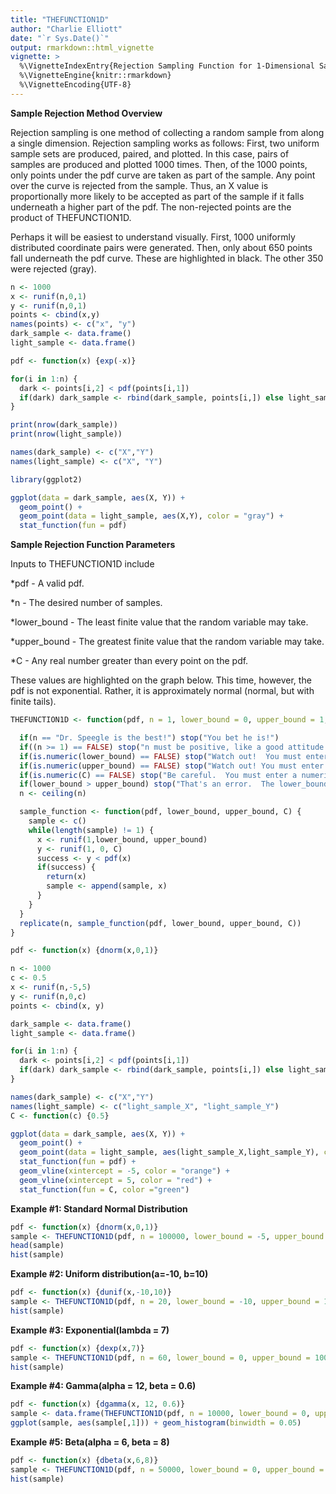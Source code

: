 ```yaml
---
title: "THEFUNCTION1D"
author: "Charlie Elliott"
date: "`r Sys.Date()`"
output: rmarkdown::html_vignette
vignette: >
  %\VignetteIndexEntry{Rejection Sampling Function for 1-Dimensional Samples}
  %\VignetteEngine{knitr::rmarkdown}
  %\VignetteEncoding{UTF-8}
---
```


**Sample Rejection Method Overview** 

Rejection sampling is one method of collecting a random sample from along a single dimension.  Rejection sampling works as follows: First, two uniform sample sets are produced, paired, and plotted.  In this case, pairs of samples are produced and plotted 1000 times.  Then, of the 1000 points, only points under the pdf curve are taken as part of the sample.  Any point over the curve is rejected from the sample.  Thus, an X value is proportionally more likely to be accepted as part of the sample if it falls underneath a higher part of the pdf.  The non-rejected points are the product of THEFUNCTION1D.  

Perhaps it will be easiest to understand visually.  First, 1000 uniformly distributed coordinate pairs were generated.  Then, only about 650 points fall underneath the pdf curve.  These are highlighted in black.  The other 350 were rejected (gray).  

```r
n <- 1000
x <- runif(n,0,1)
y <- runif(n,0,1)
points <- cbind(x,y)
names(points) <- c("x", "y")
dark_sample <- data.frame()
light_sample <- data.frame()

pdf <- function(x) {exp(-x)}

for(i in 1:n) {
  dark <- points[i,2] < pdf(points[i,1])
  if(dark) dark_sample <- rbind(dark_sample, points[i,]) else light_sample <- rbind(light_sample, points[i,])
}

print(nrow(dark_sample))
print(nrow(light_sample))

names(dark_sample) <- c("X","Y")
names(light_sample) <- c("X", "Y")

library(ggplot2)

ggplot(data = dark_sample, aes(X, Y)) +
  geom_point() + 
  geom_point(data = light_sample, aes(X,Y), color = "gray") +
  stat_function(fun = pdf)

```



**Sample Rejection Function Parameters** 

Inputs to THEFUNCTION1D include

*pdf - A valid pdf. 

*n - The desired number of samples.  

*lower_bound - The least finite value that the random variable may take.  

*upper_bound - The greatest finite value that the random variable may take.  

*C - Any real number greater than every point on the pdf.  

These values are highlighted on the graph below.  This time, however, the pdf is not exponential.  Rather, it is approximately normal (normal, but with finite tails).  

```r

THEFUNCTION1D <- function(pdf, n = 1, lower_bound = 0, upper_bound = 1, C = 1) {

  if(n == "Dr. Speegle is the best!") stop("You bet he is!")
  if((n >= 1) == FALSE) stop("n must be positive, like a good attitude.")
  if(is.numeric(lower_bound) == FALSE) stop("Watch out!  You must enter a numeric value for the lower_bound.")
  if(is.numeric(upper_bound) == FALSE) stop("Watch out! You must enter a numeric value for the upper_bound.")
  if(is.numeric(C) == FALSE) stop("Be careful.  You must enter a numeric value for C.  Greater values of C will slow the processing time.")
  if(lower_bound > upper_bound) stop("That's an error.  The lower_bound is greater than the upper_bound.")
  n <- ceiling(n)

  sample_function <- function(pdf, lower_bound, upper_bound, C) {
    sample <- c()
    while(length(sample) != 1) {
      x <- runif(1,lower_bound, upper_bound)
      y <- runif(1, 0, C)
      success <- y < pdf(x)
      if(success) {
        return(x)
        sample <- append(sample, x)
      }
    }
  }
  replicate(n, sample_function(pdf, lower_bound, upper_bound, C))
}

pdf <- function(x) {dnorm(x,0,1)}

n <- 1000
c <- 0.5
x <- runif(n,-5,5)
y <- runif(n,0,c)
points <- cbind(x, y)

dark_sample <- data.frame()
light_sample <- data.frame()

for(i in 1:n) {
  dark <- points[i,2] < pdf(points[i,1])
  if(dark) dark_sample <- rbind(dark_sample, points[i,]) else light_sample <- rbind(light_sample, points[i,])
}

names(dark_sample) <- c("X","Y")
names(light_sample) <- c("light_sample_X", "light_sample_Y")
C <- function(c) {0.5}

ggplot(data = dark_sample, aes(X, Y)) +
  geom_point() +
  geom_point(data = light_sample, aes(light_sample_X,light_sample_Y), color = "gray") +
  stat_function(fun = pdf) +
  geom_vline(xintercept = -5, color = "orange") +
  geom_vline(xintercept = 5, color = "red") +
  stat_function(fun = C, color ="green")

```



**Example #1: Standard Normal Distribution**
```r
pdf <- function(x) {dnorm(x,0,1)}
sample <- THEFUNCTION1D(pdf, n = 100000, lower_bound = -5, upper_bound = 5, C = 0.4)
head(sample)
hist(sample)
```


**Example #2: Uniform distribution(a=-10, b=10)**
```r
pdf <- function(x) {dunif(x,-10,10)}
sample <- THEFUNCTION1D(pdf, n = 20, lower_bound = -10, upper_bound = 10, C = 0.06)
hist(sample)
```

**Example #3: Exponential(lambda = 7)**
```r
pdf <- function(x) {dexp(x,7)}
sample <- THEFUNCTION1D(pdf, n = 60, lower_bound = 0, upper_bound = 100, C = 50)
hist(sample)
```


**Example #4: Gamma(alpha = 12, beta = 0.6)**
```r
pdf <- function(x) {dgamma(x, 12, 0.6)}
sample <- data.frame(THEFUNCTION1D(pdf, n = 10000, lower_bound = 0, upper_bound = 50, C = 0.5))
ggplot(sample, aes(sample[,1])) + geom_histogram(binwidth = 0.05)
```

**Example #5: Beta(alpha = 6, beta = 8)**
```r
pdf <- function(x) {dbeta(x,6,8)}
sample <- THEFUNCTION1D(pdf, n = 50000, lower_bound = 0, upper_bound = 1, C = 1)
hist(sample)
```


